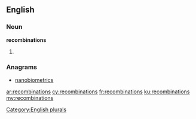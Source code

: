 ==English==

===Noun===
'''recombinations'''

# {{plural of|[[recombination]]}}

===Anagrams===
* [[nanobiometrics#English|nanobiometrics]]

[[Category:English plurals]]

[[ar:recombinations]]
[[cy:recombinations]]
[[fr:recombinations]]
[[ku:recombinations]]
[[my:recombinations]]